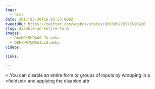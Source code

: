 ```yaml
---
tags:
  - html
date: 2017-05-30T16:43:53.000Z
tweetURL: https://twitter.com/wesbos/status/869595229275516928
slug: disable-an-entire-form
images:
  - DAxDQe5UQAA9_Jk.webp
  - DBFsNR7UMAAIucG.webp
videos:

links:

---
```

🔥 You can disable an entire form or groups of inputs by wrapping in a &lt;fieldset&gt; and applying the disabled attr
